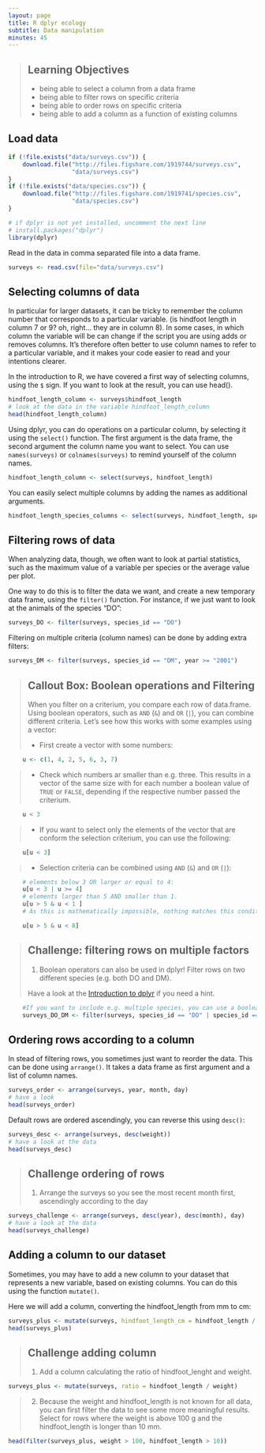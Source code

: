 ```yaml
---
layout: page
title: R dplyr ecology
subtitle: Data manipulation
minutes: 45
---
```


> ## Learning Objectives {.objectives}
>
> * being able to select a column from a data frame
> * being able to filter rows on specific criteria
> * being able to order rows on specific criteria
> * being able to add a column as a function of existing columns

## Load data

```r
if (!file.exists("data/surveys.csv")) {
    download.file("http://files.figshare.com/1919744/surveys.csv",
                  "data/surveys.csv")
}
if (!file.exists("data/species.csv")) {
    download.file("http://files.figshare.com/1919741/species.csv",
                  "data/species.csv")
}
```

```r
# if dplyr is not yet installed, uncomment the next line
# install.packages("dplyr")
library(dplyr)
```

Read in the data in comma separated file into a data frame.
```r
surveys <- read.csv(file="data/surveys.csv")
```

## Selecting columns of data

In particular for larger datasets, it can be tricky to remember the column
number that corresponds to a particular variable. (is hindfoot length in column 7
or 9? oh, right... they are in column 8). In some cases, in which column the
variable will be can change if the script you are using adds or removes
columns. It's therefore often better to use column names to refer to a
particular variable, and it makes your code easier to read and your intentions
clearer.

In the introduction to R, we have covered a first way of selecting columns, using the `$` sign.
If you want to look at the result, you can use head().

```r
hindfoot_length_column <- surveys$hindfoot_length
# look at the data in the variable hindfoot_length_column
head(hindfoot_length_column)
```

Using dplyr, you can do operations on a particular column, by selecting it using the `select()` function. 
The first argument is the data frame, the second argument the column name you want to select.
You can use `names(surveys)` or `colnames(surveys)` to remind yourself of the column names.

```r
hindfoot_length_column <- select(surveys, hindfoot_length)
```

You can easily select multiple columns by adding the names as additional arguments.

```r
hindfoot_length_species_columns <- select(surveys, hindfoot_length, species_id)
```

## Filtering rows of data

When analyzing data, though, we often want to look at partial statistics, such
as the maximum value of a variable per species or the average value per plot.

One way to do this is to filter the data we want, and create a new temporary
data frame, using the `filter()` function. For instance, if we just want to look at
the animals of the species "DO":

```r
surveys_DO <- filter(surveys, species_id == "DO")
```

Filtering on multiple criteria (column names) can be done by adding extra filters:

```r
surveys_DM <- filter(surveys, species_id == "DM", year >= "2001")
```



> ## Callout Box: Boolean operations and Filtering
>
> When you filter on a criterium, you compare each row of data.frame. 
> Using boolean operators, such as `AND` (`&`) and `OR` (`|`), you can combine different criteria.
> Let's see how this works with some examples using a vector: 
> 
> * First create a vector with some numbers:
    
```r
    u <- c(1, 4, 2, 5, 6, 3, 7)
```

> * Check which numbers ar smaller than e.g. three. This results in a vector of the same size
>   with for each number a boolean value of `TRUE` or `FALSE`, depending if the respective number passed the criterium.

```r
    u < 3
```

> * If you want to select only the elements of the vector that are conform the selection criterium, you can use the following:

```r
    u[u < 3]
```

> * Selection criteria can be combined using  `AND` (`&`) and `OR` (`|`):

    
```r
    # elements below 3 OR larger or equal to 4:
    u[u < 3 | u >= 4]
    # elements larger than 5 AND smaller than 1. 
    u[u > 5 & u < 1 ]
    # As this is mathematically impossible, nothing matches this condition!

    u[u > 5 & u < 8]
```

> ## Challenge: filtering rows on multiple factors
> 
> 1. Boolean operators can also be used in dplyr! Filter rows on two different species (e.g. both DO and DM).
>
> Have a look at the [Introduction to dplyr](http://cran.rstudio.com/web/packages/dplyr/vignettes/introduction.html#filter-rows-with-filter) if you need a hint.

```r
    #If you want to include e.g. multiple species, you can use a boolean operator OR ("|"):
    surveys_DO_DM <- filter(surveys, species_id == "DO" | species_id == "DM", year == "1977")
```

## Ordering rows according to a column

In stead of filtering rows, you sometimes just want to reorder the data. 
This can be done using `arrange()`. It takes a data frame as first argument and a list of
column names. 

```r
surveys_order <- arrange(surveys, year, month, day)
# have a look
head(surveys_order)
```

Default rows are ordered ascendingly, you can reverse this using `desc()`:

```r
surveys_desc <- arrange(surveys, desc(weight))
# have a look at the data
head(surveys_desc)
```

> ## Challenge ordering of rows
> 
> 1. Arrange the surveys so you see the most recent month first, ascendingly according to the day
> 

```r
surveys_challenge <- arrange(surveys, desc(year), desc(month), day)
# have a look at the data
head(surveys_challenge)
```

## Adding a column to our dataset

Sometimes, you may have to add a new column to your dataset that represents a
new variable, based on existing columns. You can do this using the function `mutate()`. 

Here we will add a column, converting the hindfoot_length from mm to cm:

```r
surveys_plus <- mutate(surveys, hindfoot_length_cm = hindfoot_length / 10)
head(surveys_plus)

```

> ## Challenge adding column
> 
> 1. Add a column calculating the ratio of hindfoot_lenght and weight. 

```r
surveys_plus <- mutate(surveys, ratio = hindfoot_length / weight)
```

> 2. Because the weight and hindfoot_length is not known for all data, you can first filter the data to see some more meaningful results.
Select for rows where the weight is above 100 g and the hindfoot_length is longer than 10 mm.

```r
head(filter(surveys_plus, weight > 100, hindfoot_length > 10))
```





